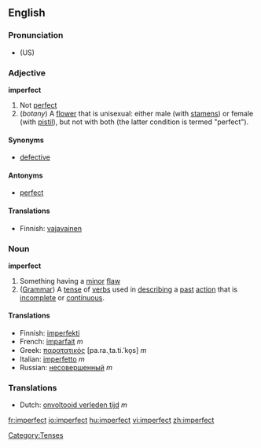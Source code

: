 ==English==
===Pronunciation===
*(US) {{IPA|ɪmˈpɝːfɪkt,  ɪmˈpɝːfɛkt}}

===Adjective===
'''imperfect'''
# Not [[perfect]]
# (''botany'') A [[flower]] that is unisexual: either male (with [[stamen]]s) or female (with [[pistil]]), but not with both (the latter condition is termed "perfect").

====Synonyms====
*[[defective]]

====Antonyms====
*[[perfect]]

====Translations====
*Finnish: [[vajavainen]]

===Noun===
'''imperfect'''

# Something having a [[minor]] [[flaw]]
# ([[Grammar]]) A [[tense]] of [[verbs]] used in [[describing]] a [[past]] [[action]] that is [[incomplete]] or [[continuous]].

====Translations====
{{top}}
*Finnish: [[imperfekti]]
*French: [[imparfait]] ''m''
*Greek: [[παρατατικός]] [pa.ra.ˌta.ti.ˈko̞s] ''m''
*Italian: [[imperfetto]] ''m''
*Russian: [[несовершенный]] ''m''
{{mid}}
{{bottom}}

===Translations===
<!-- Translations to which?! -->
*Dutch: [[onvoltooid verleden tijd]] ''m''


[[Category:Tenses]]

[[fr:imperfect]]
[[io:imperfect]]
[[hu:imperfect]]
[[vi:imperfect]]
[[zh:imperfect]]